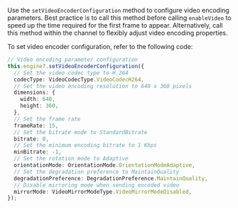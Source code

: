 
<PlatformWrapper platform="react-native">

Use the `setVideoEncoderConfiguration` method to configure video encoding parameters. Best practice is to call this method before calling `enableVideo` to speed up the time required for the first frame to appear. Alternatively, call this method within the channel to flexibly adjust video encoding properties.

To set video encoder configuration, refer to the following code:

```typescript
// Video encoding parameter configuration
this.engine?.setVideoEncoderConfiguration({
  // Set the video codec type to H.264
  codecType: VideoCodecType.VideoCodecH264,
  // Set the video encoding resolution to 640 x 360 pixels
  dimensions: {
    width: 640,
    height: 360,
  },
  // Set the frame rate 
  frameRate: 15,
  // Set the bitrate mode to StandardBitrate
  bitrate: 0,
  // Set the minimum encoding bitrate to 1 Kbps
  minBitrate: -1,
  // Set the rotation mode to Adaptive
  orientationMode: OrientationMode.OrientationModeAdaptive,
  // Set the degradation preference to MaintainQuality
  degradationPreference: DegradationPreference.MaintainQuality,
  // Disable mirroring mode when sending encoded video
  mirrorMode: VideoMirrorModeType.VideoMirrorModeDisabled,
});
```
</PlatformWrapper>